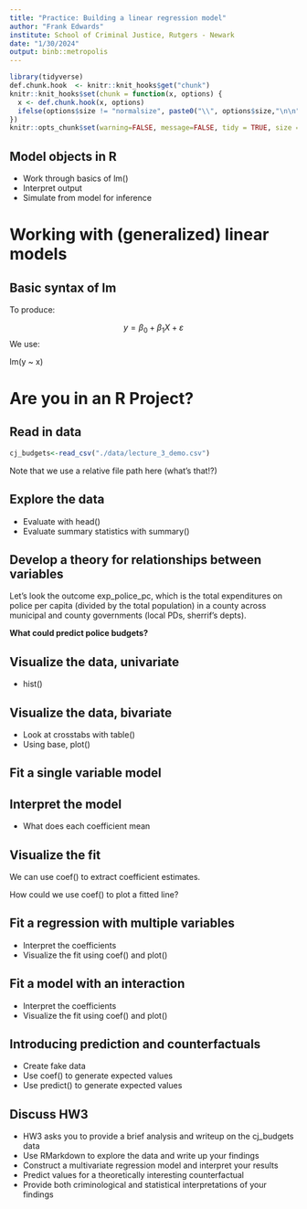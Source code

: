 ```yaml
---
title: "Practice: Building a linear regression model"
author: "Frank Edwards"
institute: School of Criminal Justice, Rutgers - Newark
date: "1/30/2024"
output: binb::metropolis
---
```


```r
library(tidyverse)
def.chunk.hook  <- knitr::knit_hooks$get("chunk")
knitr::knit_hooks$set(chunk = function(x, options) {
  x <- def.chunk.hook(x, options)
  ifelse(options$size != "normalsize", paste0("\\", options$size,"\n\n", x, "\n\n \\normalsize"), x)
})
knitr::opts_chunk$set(warning=FALSE, message=FALSE, tidy = TRUE, size = "small")
```

## Model objects in R

- Work through basics of lm()
- Interpret output
- Simulate from model for inference

# Working with (generalized) linear models

## Basic syntax of lm

To produce:

$$y = \beta_0 + \beta_1 X + \varepsilon$$
We use:

lm(y ~ x)

# Are you in an R Project?

## Read in data

```r
cj_budgets<-read_csv("./data/lecture_3_demo.csv")
```

Note that we use a relative file path here (what's that!?)

## Explore the data

- Evaluate with head()
- Evaluate summary statistics with summary()

## Develop a theory for relationships between variables

Let's look the outcome exp_police_pc, which is the total expenditures on police per capita (divided by the total population) in a county across municipal and county governments (local PDs, sherrif's depts). 

**What could predict police budgets?**

## Visualize the data, univariate

- hist()

## Visualize the data, bivariate

- Look at crosstabs with table()
- Using base, plot()

## Fit a single variable model

## Interpret the model

- What does each coefficient mean

## Visualize the fit

We can use coef() to extract coefficient estimates.

How could we use coef() to plot a fitted line?

## Fit a regression with multiple variables

- Interpret the coefficients
- Visualize the fit using coef() and plot()

## Fit a model with an interaction

- Interpret the coefficients
- Visualize the fit using coef() and plot()

## Introducing prediction and counterfactuals

- Create fake data
- Use coef() to generate expected values
- Use predict() to generate expected values

## Discuss HW3

- HW3 asks you to provide a brief analysis and writeup on the cj_budgets data
- Use RMarkdown to explore the data and write up your findings
- Construct a multivariate regression model and interpret your results
- Predict values for a theoretically interesting counterfactual
- Provide both criminological and statistical interpretations of your findings